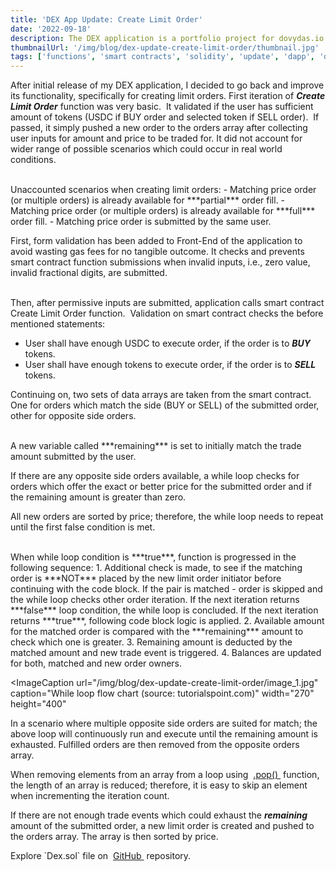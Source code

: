 ```yaml
---
title: 'DEX App Update: Create Limit Order'
date: '2022-09-18'
description: The DEX application is a portfolio project for dovydas.io. It's built with Solidity and deployed on Ethereum Test Network Ropsten.
thumbnailUrl: '/img/blog/dex-update-create-limit-order/thumbnail.jpg'
tags: ['functions', 'smart contracts', 'solidity', 'update', 'dapp', 'dex']
---
```


After initial release of my DEX application, I decided to go back and improve its functionality, specifically for creating limit orders. 
First iteration of **_Create Limit Order_** function was very basic. 
It validated if the user has sufficient amount of tokens (USDC if BUY order and selected token if SELL order). 
If passed, it simply pushed a new order to the orders array after collecting user inputs for amount and price to be traded for. 
It did not account for wider range of possible scenarios which could occur in real world conditions.

<br />
Unaccounted scenarios when creating limit orders:
- Matching price order (or multiple orders) is already available for ***partial*** order fill.
- Matching price order (or multiple orders) is already available for ***full*** order fill.
- Matching price order is submitted by the same user.

First, form validation has been added to Front-End of the application to avoid wasting gas fees for no tangible outcome. 
It checks and prevents smart contract function submissions when invalid inputs, i.e., zero value, invalid fractional digits, are submitted.

<br />
Then, after permissive inputs are submitted, application calls smart contract Create Limit Order function. 
Validation on smart contract checks the before mentioned statements:

- User shall have enough USDC to execute order, if the order is to ***BUY*** tokens.
- User shall have enough tokens to execute order, if the order is to ***SELL*** tokens.

Continuing on, two sets of data arrays are taken from the smart contract. 
One for orders which match the side (BUY or SELL) of the submitted order, other for opposite side orders.

<br />
A new variable called ***remaining*** is set to initially match the trade amount submitted by the user.

If there are any opposite side orders available, a while loop checks for orders which offer the exact or better price for the submitted order and if the remaining amount is greater than zero.

All new orders are sorted by price; therefore, the while loop needs to repeat until the first false condition is met.

<br />
When while loop condition is ***true***, function is progressed in the following sequence:
1. Additional check is made, to see if the matching order is ***NOT*** placed by the new limit order initiator before continuing with the code block. 
If the pair is matched - order is skipped and the while loop checks other order iteration. 
If the next iteration returns ***false*** loop condition, the while loop is concluded.
If the next iteration returns ***true***, following code block logic is applied.
2. Available amount for the matched order is compared with the ***remaining*** amount to check which one is greater. 
3. Remaining amount is deducted by the matched amount and new trade event is triggered.
4. Balances are updated for both, matched and new order owners.

<ImageCaption
  url="/img/blog/dex-update-create-limit-order/image_1.jpg"
  caption="While loop flow chart (source: tutorialspoint.com)"
  width="270"
  height="400"
></ImageCaption>

In a scenario where multiple opposite side orders are suited for match; the above loop will continuously run and execute until the remaining amount is exhausted. 
Fulfilled orders are then removed from the opposite orders array.

<InformationalText>
  When removing elements from an array from a loop using&nbsp;
  <a href="https://devdocs.io/javascript/global_objects/array/pop" target="_blank">
    .pop()
  </a>
  &nbsp;function, the length of an array is reduced; therefore, it is easy to skip an element when incrementing the iteration count.
</InformationalText>

If there are not enough trade events which could exhaust the ***remaining*** amount of the submitted order, a new limit order is created and pushed to the orders array. 
The array is then sorted by price.

<InformationalText>
  Explore `Dex.sol` file on 
  <a href="https://github.com/dovydinho/dex/blob/main/contracts/Dex.sol" target="_blank">
    GitHub
  </a>
  &nbsp;repository.
</InformationalText>